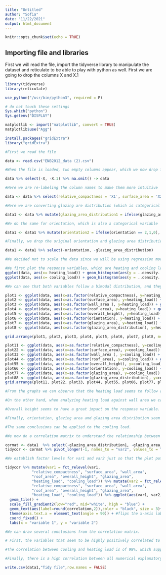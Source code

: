 ```yaml
---
title: "Untitled"
author: "Sofia"
date: "11/22/2021"
output: html_document
---
```


```r
knitr::opts_chunk$set(echo = TRUE)
```

## Importing file and libraries

First we will read the file, import the tidyverse library to manipulate the dataset and reticulate to be able to play with python as well. First we are going to drop the columns X and X.1

```r

library(tidyverse) 
library(reticulate) 

use_python("/usr/bin/python3", required = F)

# do not touch these settings
Sys.which("python")
Sys.getenv("DISPLAY") 

matplotlib <- import("matplotlib", convert = TRUE)
matplotlib$use("Agg")

install.packages("gridExtra")
library("gridExtra")

```


```r

#First we read the file

data <- read.csv("ENB2012_data (2).csv")

#When the file is loaded, two empty columns appear, which we now drop from the dataset. Then we make sure that there are no missing values in the data.

data %>% select(-X, -X.1) %>% na.omit() -> data

#Here we are re-labeling the column names to make them more intuitive

data <- data %>% select(relative_compactness = 'X1', surface_area = 'X2', wall_area = 'X3', roof_area = 'X4', overall_height = 'X5', orientation = 'X6', glazing_area = 'X7', glazing_area_distribution = 'X8', heating_load = 'Y1', cooling_load = 'Y2')

#Here we are converting glazing are distribution (which is categorical with no natural order) into several dummy variables

data1 <- data %>% mutate(glazing_area_distribution1 = ifelse(glazing_area_distribution == 1,1,0), glazing_area_distribution2 = ifelse(glazing_area_distribution == 2,1,0),glazing_area_distribution3 = ifelse(glazing_area_distribution == 3,1,0), glazing_area_distribution4 = ifelse(glazing_area_distribution == 4,1,0), glazing_area_distribution5 = ifelse(glazing_area_distribution == 4,1,0))

#We do the same for orientation, which is also a categorical variable

data1 <- data1 %>% mutate(orientation2 = ifelse(orientation == 2,1,0), orientation3 = ifelse(orientation == 3,1,0), orientation4 = ifelse(orientation == 4,1,0), orientation5 = ifelse(orientation == 5,1,0))

#Finally, we drop the original orientation and glazing area distribution variables

data1 <- data1 %>% select(-orientation, -glazing_area_distribution)

#We decided not to scale the data since we will be using regression models that don't rely on distances, therefore normalizing it will add no value
```


```r

#We first plot the response variables, which are heating and cooling load. 
ggplot(data, aes(x= heating_load)) + geom_histogram(aes(y = ..density..))+ geom_density()
ggplot(data, aes(x= cooling_load)) + geom_histogram(aes(y = ..density..))+ geom_density()

#We can see that both variables follow a bimodal distribution, and they have basically the same distribution but the cooling load appears to be shifted to the left

plot1 <- ggplot(data, aes(x=as.factor(relative_compactness), y=heating_load)) + geom_violin(trim=FALSE, color = "red") + geom_boxplot(width=0.1) + theme(legend.position = "none", axis.text.x = element_text(angle = 90, vjust = 0.5, hjust=1)) + labs(x = "relative compactness", y = "heating load")
plot2 <- ggplot(data, aes(x=as.factor(surface_area), y=heating_load)) + geom_violin(trim=FALSE, color = "orange") + geom_boxplot(width=0.1) + theme(legend.position = "none", axis.text.x = element_text(angle = 90, vjust = 0.5, hjust=1)) + labs(x = "surface area", y = "heating load")
plot3 <- ggplot(data, aes(x=as.factor(wall_area ), y=heating_load)) + geom_violin(trim=FALSE, color = "yellow") + geom_boxplot(width=0.1) + theme(legend.position = "none", axis.text.x = element_text(angle = 90, vjust = 0.5, hjust=1)) + labs(x = "wall area ", y = "heating load")
plot4 <- ggplot(data, aes(x=as.factor(roof_area), y=heating_load)) + geom_violin(trim=FALSE, color = "green") + geom_boxplot(width=0.1) + theme(legend.position = "none", axis.text.x = element_text(angle = 90, vjust = 0.5, hjust=1)) + labs(x = "roof area", y = "heating load")
plot5 <- ggplot(data, aes(x=as.factor(overall_height), y=heating_load)) + geom_violin(trim=FALSE, color = "blue") + geom_boxplot(width=0.1) + theme(legend.position = "none", axis.text.x = element_text(angle = 90, vjust = 0.5, hjust=1)) + labs(x = "overall height", y = "heating load")
plot6 <- ggplot(data, aes(x=as.factor(orientation), y=heating_load)) + geom_violin(trim=FALSE, color = "pink") + geom_boxplot(width=0.1) + theme(legend.position = "none", axis.text.x = element_text(angle = 90, vjust = 0.5, hjust=1)) + labs(x = "orientation", y = "heating load")
plot7 <- ggplot(data, aes(x=as.factor(glazing_area), y=heating_load)) + geom_violin(trim=FALSE, color = "violet") + geom_boxplot(width=0.1) + theme(legend.position = "none", axis.text.x = element_text(angle = 90, vjust = 0.5, hjust=1)) + labs(x = "glazing area", y = "heating load")
plot8 <- ggplot(data, aes(x=as.factor(glazing_area_distribution), y=heating_load)) + geom_violin(trim=FALSE, color = "black") + geom_boxplot(width=0.1) + theme(legend.position = "none", axis.text.x = element_text(angle = 90, vjust = 0.5, hjust=1)) + labs(x = "glazing area distribution", y = "heating load")

grid.arrange(plot1, plot2, plot3, plot4, plot5, plot6, plot7, plot8, ncol=4)

plot11 <- ggplot(data, aes(x=as.factor(relative_compactness), y=cooling_load)) + geom_violin(trim=FALSE, color = "red") + geom_boxplot(width=0.1) + theme(legend.position = "none", axis.text.x = element_text(angle = 90, vjust = 0.5, hjust=1)) + labs(x = "relative compactness", y = "cooling load")
plot22 <- ggplot(data, aes(x=as.factor(surface_area), y=cooling_load)) + geom_violin(trim=FALSE, color = "orange") + geom_boxplot(width=0.1) + theme(legend.position = "none", axis.text.x = element_text(angle = 90, vjust = 0.5, hjust=1)) + labs(x = "surface area", y = "cooling load")
plot33 <- ggplot(data, aes(x=as.factor(wall_area ), y=cooling_load)) + geom_violin(trim=FALSE, color = "yellow") + geom_boxplot(width=0.1) + theme(legend.position = "none", axis.text.x = element_text(angle = 90, vjust = 0.5, hjust=1)) + labs(x = "wall area ", y = "cooling load")
plot44 <- ggplot(data, aes(x=as.factor(roof_area), y=cooling_load)) + geom_violin(trim=FALSE, color = "green") + geom_boxplot(width=0.1) + theme(legend.position = "none", axis.text.x = element_text(angle = 90, vjust = 0.5, hjust=1)) + labs(x = "roof area", y = "cooling load")
plot55 <- ggplot(data, aes(x=as.factor(overall_height), y=cooling_load)) + geom_violin(trim=FALSE, color = "blue") + geom_boxplot(width=0.1) + theme(legend.position = "none", axis.text.x = element_text(angle = 90, vjust = 0.5, hjust=1)) + labs(x = "overall height", y = "cooling load")
plot66 <- ggplot(data, aes(x=as.factor(orientation), y=cooling_load)) + geom_violin(trim=FALSE, color = "pink") + geom_boxplot(width=0.1) + theme(legend.position = "none", axis.text.x = element_text(angle = 90, vjust = 0.5, hjust=1)) + labs(x = "orientation", y = "cooling_load")
plot77 <- ggplot(data, aes(x=as.factor(glazing_area), y=cooling_load)) + geom_violin(trim=FALSE, color = "violet") + geom_boxplot(width=0.1) + theme(legend.position = "none", axis.text.x = element_text(angle = 90, vjust = 0.5, hjust=1)) + labs(x = "glazing area", y = "cooling load")
plot88 <- ggplot(data, aes(x=as.factor(glazing_area_distribution), y=cooling_load)) + geom_violin(trim=FALSE, color = "black") + geom_boxplot(width=0.1) + theme(legend.position = "none", axis.text.x = element_text(angle = 90, vjust = 0.5, hjust=1)) + labs(x = "glazing area distribution", y = "cooling load")
grid.arrange(plot11, plot22, plot33, plot44, plot55, plot66, plot77, plot88, ncol=4) 

#From the graphs we can observe that the heating load seems to follow a step function when analyzed against relative compactness and surface area. For relative compactness there seems to be a threshold (of around 0.74), that when surpassed, triggers the heating load to increase. For the surface area, we can infer that when a threshold of around 662 is surpassed, the heating load diminishes. 

#On the other hand, when analyzing heating load against wall area we can observe a slightly positive trend, and when analyzing it against roof area we can evidence what resembles a negative quadratic function. However, none of these trends seem to be very strong so that we can draw conclusions, probably more values would need to be included to be able to do this. 

#Overall height seems to have a great impact on the response variable. A higher height seems to be related with a high heating load. 

#Finally, orientation, glazing area and glazing area distribution seem to have little or no effect on the heating load. 

#The same conclusions can be applied to the cooling load. 

```
```r

#We now do a correlation matrix to understand the relationship between the variables analyzed. For this analysis we only included the numerical variables

cormat <- data1  %>% select(-glazing_area_distribution1, -glazing_area_distribution2, -glazing_area_distribution3, -glazing_area_distribution4, -glazing_area_distribution5, -orientation2, -orientation3, -orientation4, -orientation5) %>% cor() %>% as.data.frame %>% rownames_to_column("var1")
tidycor <- cormat %>% pivot_longer(-1, names_to = "var2", values_to = "correlation")

#We establish factor levels for var1 and var2 just so that the plot puts heating and cooling load at the end of the correlation matrix

tidycor %>% mutate(var1 = fct_relevel(var1, 
            "relative_compactness", "surface_area", "wall_area", 
            "roof_area", "overall_height", "glazing_area", 
            "heating_load", "cooling_load")) %>% mutate(var2 = fct_relevel(var2, 
            "relative_compactness", "surface_area", "wall_area", 
            "roof_area", "overall_height", "glazing_area", 
            "heating_load", "cooling_load")) %>% ggplot(aes(var1, var2, fill=correlation)) + 
  geom_tile() + 
  scale_fill_gradient2(low="red", mid="white", high = "blue") +
  geom_text(aes(label=round(correlation,2)),color = "black", size = 3)+ #overlays correlation values
  theme(axis.text.x = element_text(angle = 90)) + #flips the x-axis labels
  coord_fixed() +
  labs(x = "variable 1", y = "variable 2")

#We can draw several conclusions from the correlation matrix. 

# First, the variables that seem to be highly positively correlated to heating and cooling load are overall height, relative compactness. On the other hand, roof area and surface are seem to be highly negatively correlated to them.

#The correlation between cooling and heating load is of 98%, which supports our hypothesis obtained above that the distribution of the response variables seems to be practically identical. 

#Finally, there is a high correlation between all numerical explanatory variables except for wall area, which might suggest that the setup of the experiment could be improved.

write.csv(data1,"Tidy file",row.names = FALSE)
```




